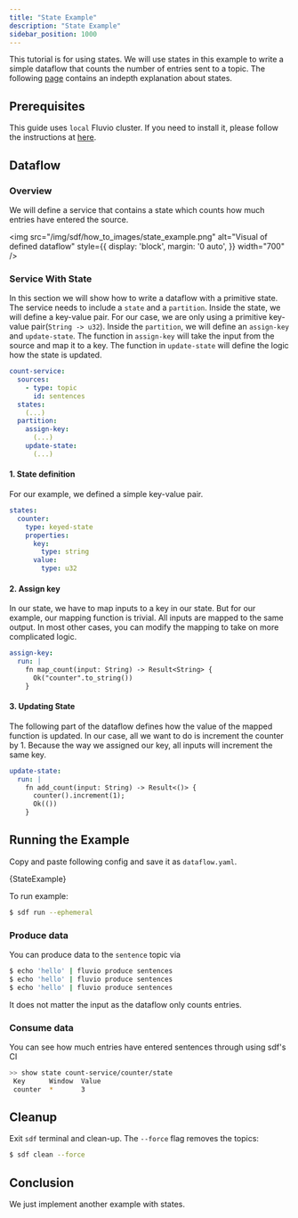 ```yaml
---
title: "State Example"
description: "State Example"
sidebar_position: 1000
---
```



This tutorial is for using states. We will use states in this example to write a simple dataflow that counts the number of entries sent to a topic. The following [page][states] contains an indepth explanation about states.

## Prerequisites

This guide uses `local` Fluvio cluster. If you need to install it, please follow the instructions at [here][installation].

## Dataflow

### Overview
We will define a service that contains a state which counts how much entries have entered the source.

<img src="/img/sdf/how_to_images/state_example.png" alt="Visual of defined dataflow"  style={{ display: 'block', margin: '0 auto', }} width="700" />

### Service With State
In this section we will show how to write a dataflow with a primitive state. The service needs to include a `state` and a `partition`. Inside the state, we will define a key-value pair. For our case, we are only using a primitive key-value pair(`String -> u32`). Inside the `partition`, we will define an `assign-key` and `update-state`. The function in `assign-key` will take the input from the source and map it to a key. The function in `update-state` will define the logic how the state is updated.

```YAML
count-service:
  sources:
    - type: topic
      id: sentences
  states:
    (...)
  partition:
    assign-key:
      (...)
    update-state:
      (...)
```

#### 1. State definition
For our example, we defined a simple key-value pair. 
```YAML
states:
  counter: 
    type: keyed-state
    properties:
      key: 
        type: string
      value:
        type: u32  
```
#### 2. Assign key
In our state, we have to map inputs to a key in our state. But for our example, our mapping function is trivial. All inputs are mapped to the same output. In most other cases, you can modify the mapping to take on more complicated logic.
```YAML
assign-key:
  run: |
    fn map_count(input: String) -> Result<String> {
      Ok("counter".to_string())
    }
```
#### 3. Updating State
The following part of the dataflow defines how the value of the mapped function is updated. In our case, all we want to do is increment the counter by 1. Because the way we assigned our key, all inputs will increment the same key.
```YAML
update-state:
  run: |
    fn add_count(input: String) -> Result<()> {
      counter().increment(1);
      Ok(())
    }
```

## Running the Example

Copy and paste following config and save it as `dataflow.yaml`.

<CodeBlock language="yaml">{StateExample}</CodeBlock>

To run example:
```bash copy="cmd"
$ sdf run --ephemeral
```

### Produce data
You can produce data to the `sentence` topic via
```bash copy="cmd"
$ echo 'hello' | fluvio produce sentences
$ echo 'hello' | fluvio produce sentences
$ echo 'hello' | fluvio produce sentences
```
It does not matter the input as the dataflow only counts entries.

### Consume data
You can see how much entries have entered sentences through using sdf's CI
```bash copy="cmd"
>> show state count-service/counter/state 
 Key      Window  Value 
 counter  *       3   
```

## Cleanup

Exit `sdf` terminal and clean-up. The `--force` flag removes the topics:

```bash copy="cmd"
$ sdf clean --force
```


## Conclusion

We just implement another example with states. 

[installation]: /docs/fluvio/quickstart#install-fluvio
[tumbling_window]: /sdf/how-to/tumbling_window
[window]: /sdf/how-to/tumbling_window#5-flush-the-window
[states]: /sdf/concepts/state